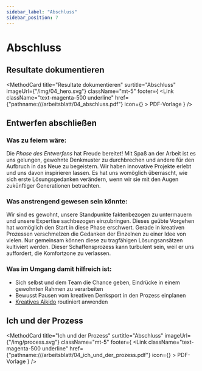 ```yaml
---
sidebar_label: "Abschluss"
sidebar_position: 7
---
```



# Abschluss

## Resultate dokumentieren

<MethodCard
  title="Resultate dokumentieren"
  surtitle="Abschluss"
  imageUrl={"/img/04_hero.svg"}
  className="mt-5"
  footer={
    <Link
      className="text-magenta-500 underline"
      href={"pathname:///arbeitsblatt/04_abschluss.pdf"}
      icon={<EditIcon className="w-3 h-3 text-inherit" />}
    >
      PDF-Vorlage
    </Link>
  }
/>

## Entwerfen abschließen

### Was zu feiern wäre:

Die _Phase des Entwerfens_ hat Freude bereitet! Mit Spaß an der Arbeit ist es uns gelungen, gewohnte Denkmuster zu durchbrechen und andere für den Aufbruch in das Neue zu begeistern. Wir haben innovative Projekte erlebt und uns davon inspirieren lassen. Es hat uns womöglich überrascht, wie sich erste Lösungsgedanken verändern, wenn wir sie mit den Augen zukünftiger Generationen betrachten.

### Was anstrengend gewesen sein könnte:

Wir sind es gewohnt, unsere Standpunkte faktenbezogen zu untermauern und unsere Expertise sachbezogen einzubringen. Dieses geübte Vorgehen hat womöglich den Start in diese Phase erschwert. Gerade in kreativen Prozessen verschmelzen die Gedanken der Einzelnen zu einer Idee von vielen. Nur gemeinsam können diese zu tragfähigen Lösungsansätzen kultiviert werden. Dieser Schaffensprozess kann turbulent sein, weil er uns auffordert, die Komfortzone zu verlassen.

### Was im Umgang damit hilfreich ist:

- Sich selbst und dem Team die Chance geben, Eindrücke in einem gewohnten Rahmen zu verarbeiten
- Bewusst Pausen vom kreativen Denksport in den Prozess einplanen
- [Kreatives Aikido](/buch/entwerfen/viele-ideen-entwickeln#kreativer-radschlag) routiniert anwenden

## Ich und der Prozess

<MethodCard
  title="Ich und der Prozess"
  surtitle="Abschluss"
  imageUrl={"/img/process.svg"}
  className="mt-5"
  footer={
    <Link
      className="text-magenta-500 underline"
      href={"pathname:///arbeitsblatt/04_ich_und_der_prozess.pdf"}
      icon={<EditIcon className="w-3 h-3 text-inherit" />}
    >
      PDF-Vorlage
    </Link>
  }
/>
